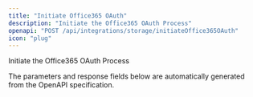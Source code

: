 ```yaml
---
title: "Initiate Office365 OAuth"
description: "Initiate the Office365 OAuth Process"
openapi: "POST /api/integrations/storage/initiateOffice365OAuth"
icon: "plug"
---
```


Initiate the Office365 OAuth Process

<Note>
The parameters and response fields below are automatically generated from the OpenAPI specification.
</Note>
